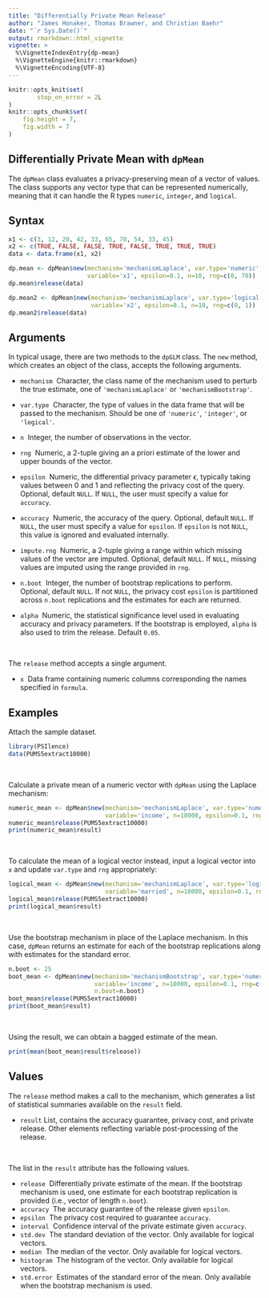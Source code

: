```yaml
---
title: "Differentially Private Mean Release"
author: "James Honaker, Thomas Brawner, and Christian Baehr"
date: "`r Sys.Date()`"
output: rmarkdown::html_vignette
vignette: >
  %\VignetteIndexEntry{dp-mean}
  %\VignetteEngine{knitr::rmarkdown}
  %\VignetteEncoding{UTF-8}
---
```


```r
knitr::opts_knit$set(
        stop_on_error = 2L
)
knitr::opts_chunk$set(
    fig.height = 7,
    fig.width = 7
)
```

Differentially Private Mean with `dpMean`
-----------------------------------------

The `dpMean` class evaluates a privacy-preserving mean of a vector of values. The class supports any vector type that can be represented numerically, meaning that it can handle the R types `numeric`, `integer`, and `logical`.

<!--
Differential privacy is a rigorous mathematical framework for making statistical information about private datasets available. This is done in such a way that guarantees that information about specific individuals in the dataset does not leak out. Differentially private estimates of various statistics are available in this package.  For example, the `mean.release()` function releases a mean of a variable, while adding a precise about of noise to guarantee `epsilon` differential privacy. 

The privacy loss parameter `epsilon` is chosen by the user and represents the degree of privacy preservation guaranteed to each observation in the data when releasing information. Typically this is valued between 0 and 1; as the value gets smaller, the level of privacy protection grows. However, greater privacy protection means more noise must be added to the true mean to achieve the desired amount of privacy. Therefore, as epsilon grows smaller, the privacy protection becomes greater, but the accuracy of the statistical release becomes weaker.

It is noteworthy the user must manually specify the number of observations, variable type, and range of the data of interest; data will only be touched at the point the estimate to be released is actually computed, and only by the function computing that estimate. This structure decreases the possibility of an unauthorized release of information. Additional parameter specification includes the desired `epsilon` value and post-processing steps the user would like to perform on the released statistic. 
-->

Syntax
------

```r
x1 <- c(3, 12, 20, 42, 33, 65, 70, 54, 33, 45)
x2 <- c(TRUE, FALSE, FALSE, TRUE, FALSE, TRUE, TRUE, TRUE)
data <- data.frame(x1, x2)

dp.mean <- dpMean$new(mechanism='mechanismLaplace', var.type='numeric', 
                      variable='x1', epsilon=0.1, n=10, rng=c(0, 70))
dp.mean$release(data)

dp.mean2 <- dpMean$new(mechanism='mechanismLaplace', var.type='logical', 
                       variable='x2', epsilon=0.1, n=10, rng=c(0, 1))
dp.mean2$release(data)
```

Arguments
---------

In typical usage, there are two methods to the `dpGLM` class. The `new` method, which creates an object of the class, accepts the following arguments.

* `mechanism` \ Character, the class name of the mechanism used to perturb the true estimate, one of `'mechanismLaplace'` or `'mechanismBootstrap'`.

* `var.type` \ Character, the type of values in the data frame that will be passed to the mechanism. Should be one of `'numeric'`, `'integer'`, or `'logical'`.

* `n` \ Integer, the number of observations in the vector.

* `rng` \ Numeric, a 2-tuple giving an a priori estimate of the lower and upper bounds of the vector.

* `epsilon` \ Numeric, the differential privacy parameter $\epsilon$, typically taking values between 0 and 1 and reflecting the privacy cost of the query. Optional, default `NULL`. If `NULL`, the user must specify a value for `accuracy`.

* `accuracy` \ Numeric, the accuracy of the query. Optional, default `NULL`. If `NULL`, the user must specify a value for `epsilon`. If `epsilon` is not `NULL`, this value is ignored and evaluated internally.

* `impute.rng` \ Numeric, a 2-tuple giving a range within which missing values of the vector are imputed. Optional, default `NULL`. If `NULL`, missing values are imputed using the range provided in `rng`.

* `n.boot` \ Integer, the number of bootstrap replications to perform. Optional, default `NULL`. If not `NULL`, the privacy cost `epsilon` is partitioned across `n.boot` replications and the estimates for each are returned.

* `alpha` \ Numeric, the statistical significance level used in evaluating accuracy and privacy parameters. If the bootstrap is employed, `alpha` is also used to trim the release. Default `0.05`.

&nbsp; 

The `release` method accepts a single argument. 

* `x` \ Data frame containing numeric columns corresponding the names specified in `formula`.


Examples
------

Attach the sample dataset. 

```r
library(PSIlence)
data(PUMS5extract10000)
```

&nbsp;

Calculate a private mean of a numeric vector with `dpMean` using the Laplace mechanism:

```r
numeric_mean <- dpMean$new(mechanism='mechanismLaplace', var.type='numeric', 
                           variable='income', n=10000, epsilon=0.1, rng=c(0, 750000))
numeric_mean$release(PUMS5extract10000)
print(numeric_mean$result)
```

&nbsp;

To calculate the mean of a logical vector instead, input a logical vector into `x` and update `var.type` and `rng` appropriately:

```r
logical_mean <- dpMean$new(mechanism='mechanismLaplace', var.type='logical', 
                           variable='married', n=10000, epsilon=0.1, rng=c(0, 1))
logical_mean$release(PUMS5extract10000)
print(logical_mean$result)
```

&nbsp;

Use the bootstrap mechanism in place of the Laplace mechanism. In this case, `dpMean` returns an estimate for each of the bootstrap replications along with estimates for the standard error.

```r
n.boot <- 25
boot_mean <- dpMean$new(mechanism='mechanismBootstrap', var.type='numeric', 
                        variable='income', n=10000, epsilon=0.1, rng=c(0, 750000), 
                        n.boot=n.boot)
boot_mean$release(PUMS5extract10000)
print(boot_mean$result)
```

&nbsp; 

Using the result, we can obtain a bagged estimate of the mean.

```r
print(mean(boot_mean$result$release))
```

Values
------

The `release` method makes a call to the mechanism, which generates a list of statistical summaries available on the `result` field.

* `result` List, contains the accuracy guarantee, privacy cost, and private release. Other elements reflecting variable post-processing of the release.

&nbsp; 

The list in the `result` attribute has the following values.

* `release` \ Differentially private estimate of the mean. If the bootstrap mechanism is used, one estimate for each bootstrap replication is provided (i.e., vector of length `n.boot`).
* `accuracy` \ The accuracy guarantee of the release given `epsilon`.
* `epsilon` \ The privacy cost required to guarantee `accuracy`.
* `interval` \ Confidence interval of the private estimate given `accuracy`.
* `std.dev` \ The standard deviation of the vector. Only available for logical vectors.
* `median` \ The median of the vector. Only available for logical vectors.
* `histogram` \ The histogram of the vector. Only available for logical vectors.
* `std.error` \ Estimates of the standard error of the mean. Only available when the bootstrap mechanism is used.